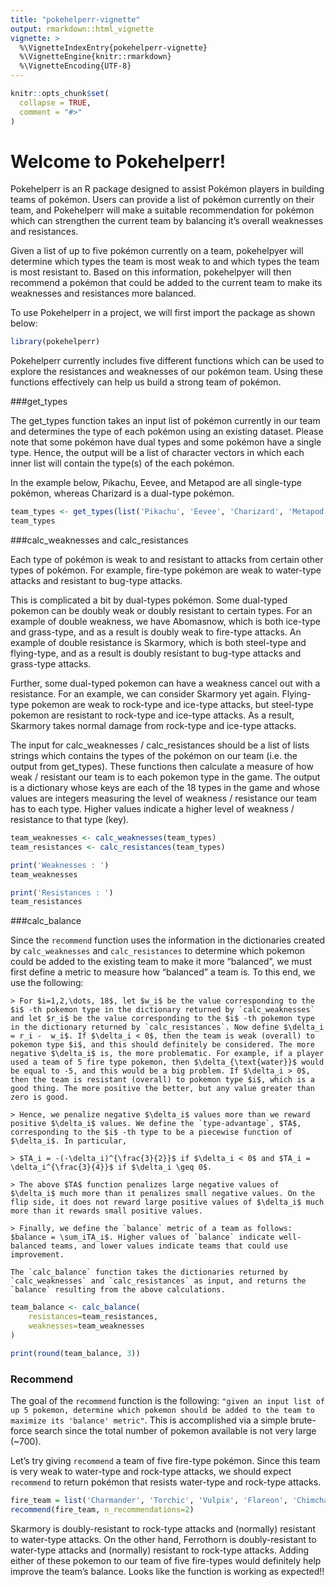 ```yaml
---
title: "pokehelperr-vignette"
output: rmarkdown::html_vignette
vignette: >
  %\VignetteIndexEntry{pokehelperr-vignette}
  %\VignetteEngine{knitr::rmarkdown}
  %\VignetteEncoding{UTF-8}
---
```


```r
knitr::opts_chunk$set(
  collapse = TRUE,
  comment = "#>"
)
```

# Welcome to Pokehelperr! 

Pokehelperr is an R package designed to assist Pokémon players in building teams of pokémon. Users can provide a list of pokémon currently on their team, and Pokehelperr will make a suitable recommendation for pokémon which can strengthen the current team by balancing it's overall weaknesses and resistances.

Given a list of up to five pokémon currently on a team, pokehelpyer will determine which types the team is most weak to and which types the team is most resistant to. Based on this information, pokehelpyer will then recommend a pokémon that could be added to the current team to make its weaknesses and resistances more balanced.

To use Pokehelperr in a project, we will first import the package as shown below:


```r
library(pokehelperr)
```

Pokehelperr currently includes five different functions which can be used to explore the resistances and weaknesses of our pokémon team. Using these functions effectively can help us build a strong team of pokémon.

###get_types

The get_types function takes an input list of pokémon currently in our team and determines the type of each pokémon using an existing dataset. Please note that some pokémon have dual types and some pokémon have a single type. Hence, the output will be a list of character vectors in which each inner list will contain the type(s) of the each pokémon.

In the example below, Pikachu, Eevee, and Metapod are all single-type pokémon, whereas Charizard is a dual-type pokémon.


```r
team_types <- get_types(list('Pikachu', 'Eevee', 'Charizard', 'Metapod'))
team_types
```

###calc_weaknesses and calc_resistances

Each type of pokémon is weak to and resistant to attacks from certain other types of pokémon. For example, fire-type pokémon are weak to water-type attacks and resistant to bug-type attacks.

This is complicated a bit by dual-types pokémon. Some dual-typed pokemon can be doubly weak or doubly resistant to certain types. For an example of double weakness, we have Abomasnow, which is both ice-type and grass-type, and as a result is doubly weak to fire-type attacks. An example of double resistance is Skarmory, which is both steel-type and flying-type, and as a result is doubly resistant to bug-type attacks and grass-type attacks.

Further, some dual-typed pokemon can have a weakness cancel out with a resistance. For an example, we can consider Skarmory yet again. Flying-type pokemon are weak to rock-type and ice-type attacks, but steel-type pokemon are resistant to rock-type and ice-type attacks. As a result, Skarmory takes normal damage from rock-type and ice-type attacks.

The input for calc_weaknesses / calc_resistances should be a list of lists strings which contains the types of the pokémon on our team (i.e. the output from get_types). These functions then calculate a measure of how weak / resistant our team is to each pokemon type in the game. The output is a dictionary whose keys are each of the 18 types in the game and whose values are integers measuring the level of weakness / resistance our team has to each type. Higher values indicate a higher level of weakness / resistance to that type (key).

```r

team_weaknesses <- calc_weaknesses(team_types)
team_resistances <- calc_resistances(team_types)

print('Weaknesses : ')
team_weaknesses

print('Resistances : ')
team_resistances

```

###calc_balance

Since the `recommend` function uses the information in the dictionaries created by `calc_weaknesses` and `calc_resistances` to determine which pokemon could be added to the existing team to make it more "balanced", we must first define a metric to measure how "balanced" a team is. To this end, we use the following:

    > For $i=1,2,\dots, 18$, let $w_i$ be the value corresponding to the $i$ -th pokemon type in the dictionary returned by `calc_weaknesses` and let $r_i$ be the value corresponding to the $i$ -th pokemon type in the dictionary returned by `calc_resistances`. Now define $\delta_i = r_i -  w_i$. If $\delta_i < 0$, then the team is weak (overall) to pokemon type $i$, and this should definitely be considered. The more negative $\delta_i$ is, the more problematic. For example, if a player used a team of 5 fire type pokemon, then $\delta_{\text{water}}$ would be equal to -5, and this would be a big problem. If $\delta_i > 0$, then the team is resistant (overall) to pokemon type $i$, which is a good thing. The more positive the better, but any value greater than zero is good. 
          
    > Hence, we penalize negative $\delta_i$ values more than we reward positive $\delta_i$ values. We define the `type-advantage`, $TA$, corresponding to the $i$ -th type to be a piecewise function of $\delta_i$. In particular, 

    > $TA_i = -(-\delta_i)^{\frac{3}{2}}$ if $\delta_i < 0$ and $TA_i = \delta_i^{\frac{3}{4}}$ if $\delta_i \geq 0$.

    > The above $TA$ function penalizes large negative values of $\delta_i$ much more than it penalizes small negative values. On the flip side, it does not reward large positive values of $\delta_i$ much more than it rewards small positive values. 

    > Finally, we define the `balance` metric of a team as follows: $balance = \sum_iTA_i$. Higher values of `balance` indicate well-balanced teams, and lower values indicate teams that could use improvement. 

    The `calc_balance` function takes the dictionaries returned by `calc_weaknesses` and `calc_resistances` as input, and returns the `balance` resulting from the above calculations.

```r
team_balance <- calc_balance(
    resistances=team_resistances, 
    weaknesses=team_weaknesses
)

print(round(team_balance, 3))
```

### Recommend

The goal of the `recommend` function is the following: `"given an input list of up 5 pokemon, determine which pokemon should be added to the team to maximize its 'balance' metric"`. This is accomplished via a simple brute-force search since the total number of pokemon available is not very large (~700). 

Let's try giving `recommend` a team of five fire-type pokémon. Since this team is very weak to water-type and rock-type attacks, we should expect `recommend` to return pokémon that resists water-type and rock-type attacks. 

```r
fire_team = list('Charmander', 'Torchic', 'Vulpix', 'Flareon', 'Chimchar')
recommend(fire_team, n_recommendations=2)
```

Skarmory is doubly-resistant to rock-type attacks and (normally) resistant to water-type attacks. On the other hand, Ferrothorn is doubly-resistant to water-type attacks and (normally) resistant to rock-type attacks. Adding either of these pokemon to our team of five fire-types would definitely help improve the team's balance. Looks like the function is working as expected!!
